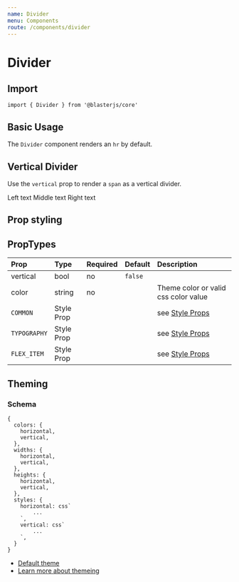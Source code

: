 ```yaml
---
name: Divider
menu: Components
route: /components/divider
---
```



# Divider

## Import
`import { Divider } from '@blasterjs/core'`

## Basic Usage

The `Divider` component renders an `hr` by default.

<Playground>
  <Divider />
</Playground>

## Vertical Divider

Use the `vertical` prop to render a `span` as a vertical divider.

<Playground>
  <span>Left text</span>
  <Divider vertical mx="10px" />
  <span>Middle text</span>
  <Divider vertical mx="10px" />
  <span>Right text</span>
</Playground>

## Prop styling

<Playground>
  <Divider
    color="secondary"
    width="80%"
    height="3px"
  />
  <Divider
    vertical
    height="60px"
    width="12px"
    color="red"
  />
</Playground>


## PropTypes
| Prop | Type | Required | Default | Description |
|:-----|:-----|:---------|:--------|:------------|
| vertical | bool | no | `false` | |
| color | string | no | | Theme color or valid css color value  |
| `COMMON` | Style Prop |  |  | see [Style Props](/style-props) |
| `TYPOGRAPHY` | Style Prop |  |  | see [Style Props](/style-props) |
| `FLEX_ITEM` | Style Prop |  |  | see [Style Props](/style-props) |

## Theming

### Schema
```
{
  colors: {
    horizontal,
    vertical,
  },
  widths: {
    horizontal,
    vertical,
  },
  heights: {
    horizontal,
    vertical,
  },
  styles: {
    horizontal: css`
        ...
    `,
    vertical: css`
        ...
    `,
  }
}
```

- [Default theme](https://github.com/raster-foundry/blasterjs/tree/master/packages/core/theme/components/divider)
- [Learn more about themeing](/blaster-theme)
